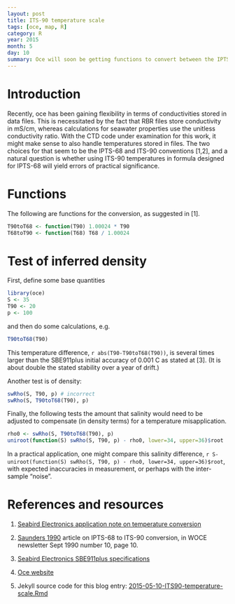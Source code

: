 ```yaml
---
layout: post
title: ITS-90 temperature scale
tags: [oce, map, R]
category: R
year: 2015
month: 5
day: 10
summary: Oce will soon be getting functions to convert between the IPTS-68 and ITS-90 temperature scales. This posting investigates how much difference this might make in practical work.
---
```


# Introduction

Recently, oce has been gaining flexibility in terms of conductivities stored in
data files. This is necessitated by the fact that RBR files store conductivity
in mS/cm, whereas calculations for seawater properties use the unitless
conductivity ratio.  With the CTD code under examination for this work, it
might make sense to also handle temperatures stored in files. The two choices
for that seem to be the IPTS-68 and ITS-90 conventions [1,2], and a natural
question is whether using ITS-90 temperatures in formula designed for IPTS-68
will yield errors of practical significance.

# Functions
The following are functions for the conversion, as suggested in [1].
```r
T90toT68 <- function(T90) 1.00024 * T90
T68toT90 <- function(T68) T68 / 1.00024
```

# Test of inferred density

First, define some base quantities
```r
library(oce)
S <- 35
T90 <- 20
p <- 100
```
and then do some calculations, e.g.
```r
T90toT68(T90)
```
This temperature difference, `r abs(T90-T90toT68(T90))`, is several
times larger than the 
SBE911plus initial accuracy of 0.001 C as stated at [3]. (It is about double the stated
stability over a year of drift.)

Another test is of density:

```r
swRho(S, T90, p) # incorrect
swRho(S, T90toT68(T90), p)
```

Finally, the following tests the amount that salinity would need to be adjusted to 
compensate (in density terms) for a temperature misapplication.
```r
rho0 <- swRho(S, T90toT68(T90), p)
uniroot(function(S) swRho(S, T90, p) - rho0, lower=34, upper=36)$root
```
In a practical application, one might compare this salinity difference,
`r S-uniroot(function(S) swRho(S, T90, p) - rho0, lower=34, upper=36)$root`,
with expected inaccuracies in measurement, or perhaps with the inter-sample "noise".


# References and resources

1. [Seabird Electronics application note on temperature conversion](http://www.seabird.com/sites/default/files/documents/appnote42Feb14.pdf)

2. [Saunders 1990](http://www.nodc.noaa.gov/woce/wdiu/wocedocs/newsltr/news10/news10.pdf)
article on IPTS-68 to ITS-90 conversion, in WOCE newsletter Sept 1990 number 10, page 10.

3. [Seabird Electronics SBE911plus specifications](http://www.seabird.com//sbe911plus-ctd)

4. [Oce website](http://dankelley.github.io/oce/)   

5. Jekyll source code for this blog entry: [2015-05-10-ITS90-temperature-scale.Rmd](https://raw.github.com/dankelley/dankelley.github.io/master/assets/2015-05-10-ITS90-temperature-scale.Rmd)

